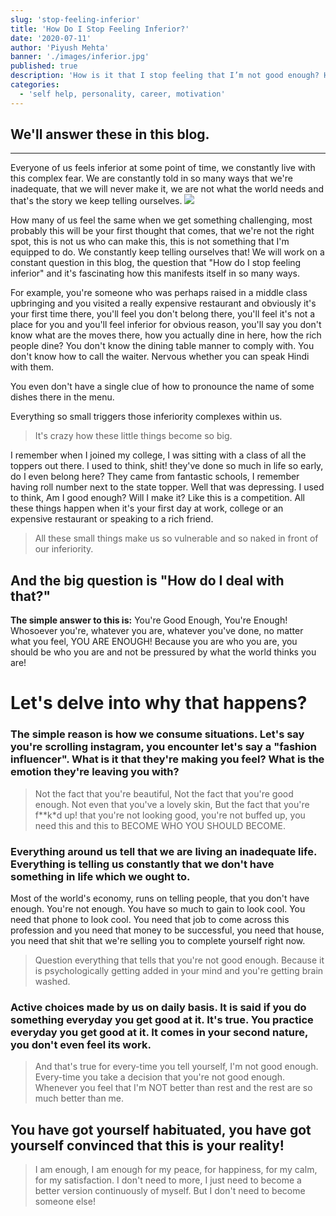 ```yaml
---
slug: 'stop-feeling-inferior'
title: 'How Do I Stop Feeling Inferior?'
date: '2020-07-11'
author: 'Piyush Mehta'
banner: './images/inferior.jpg'
published: true
description: 'How is it that I stop feeling that I’m not good enough? How to stop feeling inferior or inferiority complex? Do you feel like a loser? How to feel confident and not get intimidated by others?'
categories:
  - 'self help, personality, career, motivation'
---
```


 ## We'll answer these in this blog. 
----------
Everyone of us feels inferior at some point of time, we constantly live with this complex fear. We are constantly told in so many ways that we're inadequate, that we will never make it, we are not what the world needs and that's the story we keep telling ourselves.
![](https://images.everydayhealth.com/images/complications-of-inferiority-complex-how-it-can-affect-your-body-in-the-short-and-long-term-722x406.jpg?sfvrsn=57c697b6_1)


How many of us feel the same when we get something challenging, most probably this will be your first thought that comes, that we're not the right spot, this is not us who can make this, this is not something that I'm equipped to do.
We constantly keep telling ourselves that! 
We will work on a constant question in this blog, the question that "How do I stop feeling inferior" and it's fascinating how this manifests itself in so many ways. 

For example, you're someone who was perhaps raised in a middle class upbringing and you visited a really expensive restaurant and obviously it's your first time there, you'll feel you don't belong there, you'll feel it's not a place for you and you'll feel inferior for obvious reason, you'll say you don't know what are the moves there, how you actually dine in here, how the rich people dine? You don't know the dining table manner to comply with. You don't know how to call the waiter. Nervous whether you can speak Hindi with them. 

You even don't have a single clue of how to pronounce the name of some dishes there in the menu. 

 Everything so small triggers those inferiority complexes within us. 
> It's crazy how these little things become so big.

I remember when I joined my college, I was sitting with a class of all the toppers out there. I used to think, shit! they've done so much in life so early, do I even belong here? They came from fantastic schools, I remember having roll number next to the state topper. Well that was depressing. I used to think, Am I good enough? Will I make it? Like this is a competition. 
All these things happen when it's your first day at work, college or an expensive restaurant or speaking to a rich friend.
> All these small things make us so vulnerable and so naked in front of our inferiority. 

## And the big question is "How do I deal with that?"

<b>The simple answer to this is:</b> You're Good Enough, You're Enough! Whosoever you're, whatever you are, whatever you've done, no matter what you feel, YOU ARE ENOUGH! Because you are who you are, you should be who you are and not be pressured by what the world thinks you are! 

# Let's delve into why that happens?

### The simple reason is how we consume situations. Let's say you're scrolling instagram, you encounter let's say a "fashion influencer". What is it that they're making you feel? What is the emotion they're leaving you with?
> Not the fact that you're beautiful, Not the fact that you're good enough. Not even that you've a lovely skin, But the fact that you're f**k*d up! that you're not looking good, you're not buffed up, you need this and this to BECOME WHO YOU SHOULD BECOME. 

### Everything around us tell that we are living an inadequate life. Everything is telling us constantly that we don't have something in life which we ought to. 
Most of the world's economy, runs on telling people, that you don't have enough. You're not enough. You have so much to gain to look cool. You need that phone to look cool. You need that job to come across this profession and you need that money to be successful, you need that house, you need that shit that we're selling you to complete yourself right now. 

> Question everything that tells that you're not good enough. Because it is psychologically getting added in your mind and you're getting brain washed.
 
### Active choices made by us on daily basis. It is said if you do something everyday you get good at it. It's true. You practice everyday you get good at it. It comes in your second nature, you don't even feel its work.
> And that's true for every-time you tell yourself, I'm not good enough. Every-time you take a decision that you're not good enough. Whenever you feel that I'm NOT better than rest and the rest are so much better than me. 
## You have got yourself habituated, you have got yourself convinced that this is your reality!

> I am enough, I am enough for my peace, for happiness, for my calm, for my satisfaction. I don't need to more, I just need to become a better version continuously of myself. But I don't need to become someone else!
